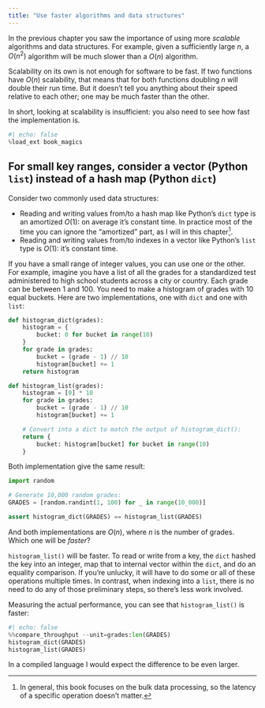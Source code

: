```yaml
---
title: "Use faster algorithms and data structures"
---
```


In the previous chapter you saw the importance of using more _scalable_ algorithms and data structures.
For example, given a sufficiently large $n$, a $O(n^2)$ algorithm will be much slower than a $O(n)$ algorithm.

Scalability on its own is not enough for software to be fast.
If two functions have $O(n)$ scalability, that means that for both functions doubling $n$ will double their run time.
But it doesn't tell you anything about their speed relative to each other; one may be much faster than the other.

In short, looking at scalability is insufficient: you also need to see how fast the implementation is.

```python
#| echo: false
%load_ext book_magics
```

## For small key ranges, consider a vector (Python `list`) instead of a hash map (Python `dict`)

Consider two commonly used data structures:

* Reading and writing values from/to a hash map like Python's `dict` type is an amortized $O(1)$: on average it's constant time.
  In practice most of the time you can ignore the "amortized" part, as I will in this chapter[^bulk].
* Reading and writing values from/to indexes in a vector like Python's `list` type is $O(1)$: it's constant time.

[^bulk]: In general, this book focuses on the bulk data processing, so the latency of a specific operation doesn't matter.

If you have a small range of integer values, you can use one or the other.
For example, imagine you have a list of all the grades for a standardized test administered to high school students across a city or country.
Each grade can be between 1 and 100.
You need to make a histogram of grades with 10 equal buckets.
Here are two implementations, one with `dict` and one with `list`:

```python
def histogram_dict(grades):
    histogram = {
        bucket: 0 for bucket in range(10)
    }
    for grade in grades:
        bucket = (grade - 1) // 10
        histogram[bucket] += 1
    return histogram

def histogram_list(grades):
    histogram = [0] * 10
    for grade in grades:
        bucket = (grade - 1) // 10
        histogram[bucket] += 1

    # Convert into a dict to match the output of histogram_dict():
    return {
        bucket: histogram[bucket] for bucket in range(10)
    }
```

Both implementation give the same result:

```python
import random

# Generate 10,000 random grades:
GRADES = [random.randint(1, 100) for _ in range(10_000)]

assert histogram_dict(GRADES) == histogram_list(GRADES)
```

And both implementations are $O(n)$, where $n$ is the number of grades.
Which one will be _faster_?

`histogram_list()` will be faster.
To read or write from a key, the `dict` hashed the key into an integer, map that to internal vector within the `dict`, and do an equality comparison.
If you're unlucky, it will have to do some or all of these operations multiple times.
In contrast, when indexing into a `list`, there is no need to do any of those preliminary steps, so there's less work involved.

Measuring the actual performance, you can see that `histogram_list()` is faster:

```python
#| echo: false
%%compare_throughput --unit=grades:len(GRADES)
histogram_dict(GRADES)
histogram_list(GRADES)
```

In a compiled language I would expect the difference to be even larger.
